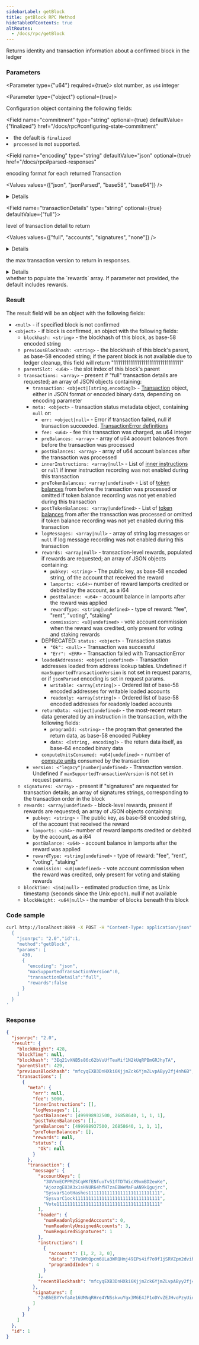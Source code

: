 ```yaml
---
sidebarLabel: getBlock
title: getBlock RPC Method
hideTableOfContents: true
altRoutes:
  - /docs/rpc/getBlock
---
```


Returns identity and transaction information about a confirmed block in the
ledger

<DocSideBySide>

<DocLeftSide>

### Parameters

<Parameter type={"u64"} required={true}>
  slot number, as <code>u64</code> integer
</Parameter>

<Parameter type={"object"} optional={true}>

Configuration object containing the following fields:

<Field
  name="commitment"
  type="string"
  optional={true}
  defaultValue={"finalized"}
  href="/docs/rpc#configuring-state-commitment"
>
  <li>
    the default is <code>finalized</code>
  </li>
  <li>
    <code>processed</code> is not supported.
  </li>
</Field>

<Field 
  name="encoding"
  type="string"
  defaultValue="json"
  optional={true}
  href="/docs/rpc#parsed-responses"
>

encoding format for each returned Transaction

<Values values={["json", "jsonParsed", "base58", "base64"]} />

<details>

- `jsonParsed` attempts to use program-specific instruction parsers to return
  more human-readable and explicit data in the
  `transaction.message.instructions` list.
- If `jsonParsed` is requested but a parser cannot be found, the instruction
  falls back to regular JSON encoding (`accounts`, `data`, and `programIdIndex`
  fields).

</details>

</Field>

<Field name="transactionDetails" type="string" optional={true} defaultValue={"full"}>

level of transaction detail to return

<Values values={["full", "accounts", "signatures", "none"]} />

<details>

- If `accounts` are requested, transaction details only include signatures and
  an annotated list of accounts in each transaction.
- Transaction metadata is limited to only: fee, err, pre_balances,
  post_balances, pre_token_balances, and post_token_balances.

</details>

</Field>

<Field name="maxSupportedTransactionVersion" type="number" optional={true}>

the max transaction version to return in responses.

<details>

- If the requested block contains a transaction with a higher version, an error
  will be returned.
- If this parameter is omitted, only legacy transactions will be returned, and a
  block containing any versioned transaction will prompt the error.

</details>

</Field>

<Field name="rewards" type="bool" optional={true}>
  whether to populate the `rewards` array. If parameter not provided, the
  default includes rewards.
</Field>

</Parameter>

### Result

The result field will be an object with the following fields:

- `<null>` - if specified block is not confirmed
- `<object>` - if block is confirmed, an object with the following fields:
  - `blockhash: <string>` - the blockhash of this block, as base-58 encoded
    string
  - `previousBlockhash: <string>` - the blockhash of this block's parent, as
    base-58 encoded string; if the parent block is not available due to ledger
    cleanup, this field will return "11111111111111111111111111111111"
  - `parentSlot: <u64>` - the slot index of this block's parent
  - `transactions: <array>` - present if "full" transaction details are
    requested; an array of JSON objects containing:
    - `transaction: <object|[string,encoding]>` -
      [Transaction](/docs/rpc/json-structures#transactions) object, either in
      JSON format or encoded binary data, depending on encoding parameter
    - `meta: <object>` - transaction status metadata object, containing `null`
      or:
      - `err: <object|null>` - Error if transaction failed, null if transaction
        succeeded.
        [TransactionError definitions](https://github.com/solana-labs/solana/blob/c0c60386544ec9a9ec7119229f37386d9f070523/sdk/src/transaction/error.rs#L13)
      - `fee: <u64>` - fee this transaction was charged, as u64 integer
      - `preBalances: <array>` - array of u64 account balances from before the
        transaction was processed
      - `postBalances: <array>` - array of u64 account balances after the
        transaction was processed
      - `innerInstructions: <array|null>` - List of
        [inner instructions](/docs/rpc/json-structures#inner-instructions) or
        `null` if inner instruction recording was not enabled during this
        transaction
      - `preTokenBalances: <array|undefined>` - List of
        [token balances](/docs/rpc/json-structures#token-balances) from before
        the transaction was processed or omitted if token balance recording was
        not yet enabled during this transaction
      - `postTokenBalances: <array|undefined>` - List of
        [token balances](/docs/rpc/json-structures#token-balances) from after
        the transaction was processed or omitted if token balance recording was
        not yet enabled during this transaction
      - `logMessages: <array|null>` - array of string log messages or `null` if
        log message recording was not enabled during this transaction
      - `rewards: <array|null>` - transaction-level rewards, populated if
        rewards are requested; an array of JSON objects containing:
        - `pubkey: <string>` - The public key, as base-58 encoded string, of the
          account that received the reward
        - `lamports: <i64>`- number of reward lamports credited or debited by
          the account, as a i64
        - `postBalance: <u64>` - account balance in lamports after the reward
          was applied
        - `rewardType: <string|undefined>` - type of reward: "fee", "rent",
          "voting", "staking"
        - `commission: <u8|undefined>` - vote account commission when the reward
          was credited, only present for voting and staking rewards
      - DEPRECATED: `status: <object>` - Transaction status
        - `"Ok": <null>` - Transaction was successful
        - `"Err": <ERR>` - Transaction failed with TransactionError
      - `loadedAddresses: <object|undefined>` - Transaction addresses loaded
        from address lookup tables. Undefined if
        `maxSupportedTransactionVersion` is not set in request params, or if
        `jsonParsed` encoding is set in request params.
        - `writable: <array[string]>` - Ordered list of base-58 encoded
          addresses for writable loaded accounts
        - `readonly: <array[string]>` - Ordered list of base-58 encoded
          addresses for readonly loaded accounts
      - `returnData: <object|undefined>` - the most-recent return data generated
        by an instruction in the transaction, with the following fields:
        - `programId: <string>` - the program that generated the return data, as
          base-58 encoded Pubkey
        - `data: <[string, encoding]>` - the return data itself, as base-64
          encoded binary data
      - `computeUnitsConsumed: <u64|undefined>` - number of
        [compute units](/docs/core/runtime#compute-budget) consumed by the
        transaction
    - `version: <"legacy"|number|undefined>` - Transaction version. Undefined if
      `maxSupportedTransactionVersion` is not set in request params.
  - `signatures: <array>` - present if "signatures" are requested for
    transaction details; an array of signatures strings, corresponding to the
    transaction order in the block
  - `rewards: <array|undefined>` - block-level rewards, present if rewards are
    requested; an array of JSON objects containing:
    - `pubkey: <string>` - The public key, as base-58 encoded string, of the
      account that received the reward
    - `lamports: <i64>`- number of reward lamports credited or debited by the
      account, as a i64
    - `postBalance: <u64>` - account balance in lamports after the reward was
      applied
    - `rewardType: <string|undefined>` - type of reward: "fee", "rent",
      "voting", "staking"
    - `commission: <u8|undefined>` - vote account commission when the reward was
      credited, only present for voting and staking rewards
  - `blockTime: <i64|null>` - estimated production time, as Unix timestamp
    (seconds since the Unix epoch). null if not available
  - `blockHeight: <u64|null>` - the number of blocks beneath this block

</DocLeftSide>

<DocRightSide>

### Code sample

```bash
curl http://localhost:8899 -X POST -H "Content-Type: application/json" -d '
  {
    "jsonrpc": "2.0","id":1,
    "method":"getBlock",
    "params": [
      430,
      {
        "encoding": "json",
        "maxSupportedTransactionVersion":0,
        "transactionDetails":"full",
        "rewards":false
      }
    ]
  }
'
```

### Response

```json
{
  "jsonrpc": "2.0",
  "result": {
    "blockHeight": 428,
    "blockTime": null,
    "blockhash": "3Eq21vXNB5s86c62bVuUfTeaMif1N2kUqRPBmGRJhyTA",
    "parentSlot": 429,
    "previousBlockhash": "mfcyqEXB3DnHXki6KjjmZck6YjmZLvpAByy2fj4nh6B",
    "transactions": [
      {
        "meta": {
          "err": null,
          "fee": 5000,
          "innerInstructions": [],
          "logMessages": [],
          "postBalances": [499998932500, 26858640, 1, 1, 1],
          "postTokenBalances": [],
          "preBalances": [499998937500, 26858640, 1, 1, 1],
          "preTokenBalances": [],
          "rewards": null,
          "status": {
            "Ok": null
          }
        },
        "transaction": {
          "message": {
            "accountKeys": [
              "3UVYmECPPMZSCqWKfENfuoTv51fTDTWicX9xmBD2euKe",
              "AjozzgE83A3x1sHNUR64hfH7zaEBWeMaFuAN9kQgujrc",
              "SysvarS1otHashes111111111111111111111111111",
              "SysvarC1ock11111111111111111111111111111111",
              "Vote111111111111111111111111111111111111111"
            ],
            "header": {
              "numReadonlySignedAccounts": 0,
              "numReadonlyUnsignedAccounts": 3,
              "numRequiredSignatures": 1
            },
            "instructions": [
              {
                "accounts": [1, 2, 3, 0],
                "data": "37u9WtQpcm6ULa3WRQHmj49EPs4if7o9f1jSRVZpm2dvihR9C8jY4NqEwXUbLwx15HBSNcP1",
                "programIdIndex": 4
              }
            ],
            "recentBlockhash": "mfcyqEXB3DnHXki6KjjmZck6YjmZLvpAByy2fj4nh6B"
          },
          "signatures": [
            "2nBhEBYYvfaAe16UMNqRHre4YNSskvuYgx3M6E4JP1oDYvZEJHvoPzyUidNgNX5r9sTyN1J9UxtbCXy2rqYcuyuv"
          ]
        }
      }
    ]
  },
  "id": 1
}
```

</DocRightSide>
</DocSideBySide>

